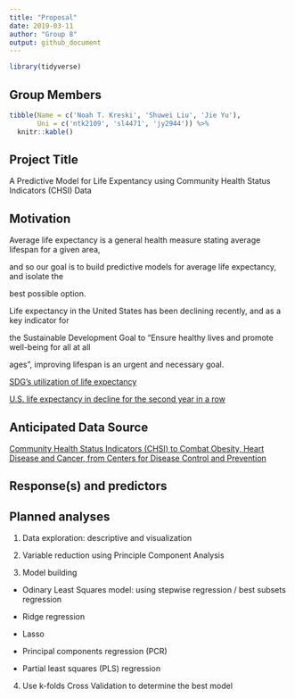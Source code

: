 ```yaml
---
title: "Proposal"
date: 2019-03-11
author: "Group 8"
output: github_document
---
```


```r
library(tidyverse)
```

## Group Members

```r
tibble(Name = c('Noah T. Kreski', 'Shuwei Liu', 'Jie Yu'),
       Uni = c('ntk2109', 'sl4471', 'jy2944')) %>% 
  knitr::kable()
```

## Project Title

A Predictive Model for Life Expentancy using Community Health Status Indicators (CHSI) Data


## Motivation

Average life expectancy is a general health measure stating average lifespan for a given area, 

and so our goal is to build predictive models for average life expectancy, and isolate the 

best possible option. 


Life expectancy in the United States has been declining recently, and as a key indicator for 

the Sustainable Development Goal to “Ensure healthy lives and promote well-being for all at all 

ages”, improving lifespan is an urgent and necessary goal.

[SDG's utilization of life expectancy](https://www.who.int/gho/publications/world_health_statistics/2016/EN_WHS2016_Chapter3.pdf)

[U.S. life expectancy in decline for the second year in a row](https://www.aafp.org/news/health-of-the-public/20181210lifeexpectdrop.html)


## Anticipated Data Source
[Community Health Status Indicators (CHSI) to Combat Obesity, Heart Disease and Cancer, from Centers for Disease Control and Prevention](https://healthdata.gov/dataset/community-health-status-indicators-chsi-combat-obesity-heart-disease-and-cancer)


## Response(s) and predictors






## Planned analyses

1. Data exploration: descriptive and visualization

2. Variable reduction using Principle Component Analysis

3. Model building

* Odinary Least Squares model: using stepwise regression / best subsets regression

* Ridge regression

* Lasso

* Principal components regression (PCR)

* Partial least squares (PLS) regression

4. Use k-folds Cross Validation to determine the best model
